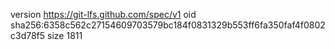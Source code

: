 version https://git-lfs.github.com/spec/v1
oid sha256:6358c562c27154609703579bc184f0831329b553ff6fa350faf4f0802c3d78f5
size 1811
